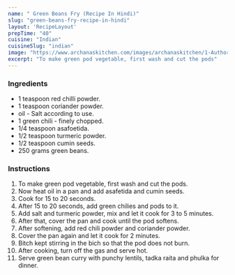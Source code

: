 ---
name: " Green Beans Fry (Recipe In Hindi)"
slug: "green-beans-fry-recipe-in-hindi"
layout: 'RecipeLayout'
prepTime: "40"
cuisine: "Indian"
cuisineSlug: "indian"
image: "https://www.archanaskitchen.com/images/archanaskitchen/1-Author/Pooja_Thakur/Green_Beans_Fry.jpg"
excerpt: "To make green pod vegetable, first wash and cut the pods"
---

### Ingredients

-  1 teaspoon red chilli powder.
-  1 teaspoon coriander powder.
-  oil - Salt according to use.
-  1 green chili - finely chopped.
-  1/4 teaspoon asafoetida.
-  1/2 teaspoon turmeric powder.
-  1/2 teaspoon cumin seeds.
- 250 grams green beans.

### Instructions

1. To make green pod vegetable, first wash and cut the pods.
1. Now heat oil in a pan and add asafetida and cumin seeds.
1. Cook for 15 to 20 seconds.
1. After 15 to 20 seconds, add green chilies and pods to it.
1. Add salt and turmeric powder, mix and let it cook for 3 to 5 minutes.
1. After that, cover the pan and cook until the pod softens.
1. After softening, add red chili powder and coriander powder.
1. Cover the pan again and let it cook for 2 minutes.
1. Bitch kept stirring in the bich so that the pod does not burn.
1. After cooking, turn off the gas and serve hot.
1. Serve green bean curry with punchy lentils, tadka raita and phulka for dinner.
